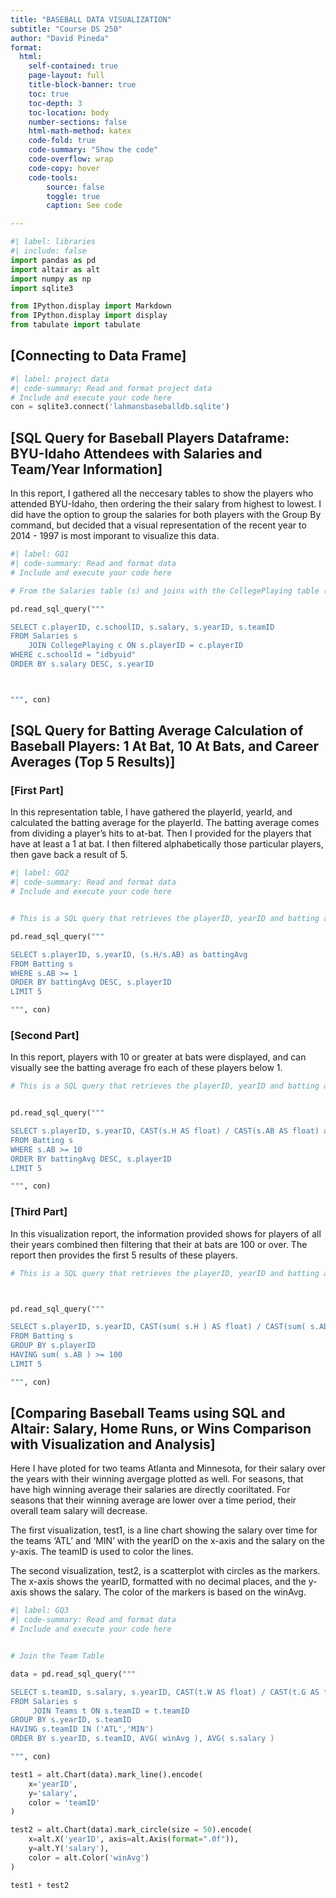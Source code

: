 ```yaml
---
title: "BASEBALL DATA VISUALIZATION"
subtitle: "Course DS 250"
author: "David Pineda"
format:
  html:
    self-contained: true
    page-layout: full
    title-block-banner: true
    toc: true
    toc-depth: 3
    toc-location: body
    number-sections: false
    html-math-method: katex
    code-fold: true
    code-summary: "Show the code"
    code-overflow: wrap
    code-copy: hover
    code-tools:
        source: false
        toggle: true
        caption: See code

---
```


```python
#| label: libraries
#| include: false
import pandas as pd
import altair as alt
import numpy as np
import sqlite3

from IPython.display import Markdown
from IPython.display import display
from tabulate import tabulate
```


## [Connecting to Data Frame]
```python
#| label: project data
#| code-summary: Read and format project data
# Include and execute your code here
con = sqlite3.connect('lahmansbaseballdb.sqlite')
```


## [SQL Query for Baseball Players Dataframe: BYU-Idaho Attendees with Salaries and Team/Year Information]

In this report, I gathered all the neccesary tables to show the players who attended BYU-Idaho, then ordering the their salary from highest to lowest. I did have the option to group the salaries for both players with the Group By command, but decided that a visual representation of the recent year to 2014 - 1997 is most imporant to visualize this data.

```python
#| label: GQ1
#| code-summary: Read and format data
# Include and execute your code here

# From the Salaries table (s) and joins with the CollegePlaying table (c) based on playerID from both tables being equal. The join is made to bring in the schoolID from the CollegePlaying table and filter only those records where the schoolID equals "idbyuid". The final result is ordered in descending order by salary and limited to 5 records.

pd.read_sql_query("""

SELECT c.playerID, c.schoolID, s.salary, s.yearID, s.teamID
FROM Salaries s
    JOIN CollegePlaying c ON s.playerID = c.playerID
WHERE c.schoolId = "idbyuid"
ORDER BY s.salary DESC, s.yearID



""", con)


```



## [SQL Query for Batting Average Calculation of Baseball Players: 1 At Bat, 10 At Bats, and Career Averages (Top 5 Results)]



### [First Part]

In this representation table, I have gathered the playerId, yearId, and calculated the batting average for the playerId. The batting average comes from dividing a player's hits to at-bat. Then I provided for the players that have at least a 1 at bat. I then filtered alphabetically those particular players, then gave back a result of 5.

```python
#| label: GQ2
#| code-summary: Read and format data
# Include and execute your code here


# This is a SQL query that retrieves the playerID, yearID and batting average (H/AB) from the Batting table, where the number of at-bats (AB) is greater than or equal to 1. The results are ordered in descending order of batting average, and in ascending order of playerID, for ties. Finally, the query returns only the top 5 results.

pd.read_sql_query("""

SELECT s.playerID, s.yearID, (s.H/s.AB) as battingAvg
FROM Batting s
WHERE s.AB >= 1
ORDER BY battingAvg DESC, s.playerID
LIMIT 5

""", con)


```


### [Second Part]

In this report, players with 10 or greater at bats were displayed, and can visually see the batting average fro each of these players below 1.

```python

# This is a SQL query that retrieves the playerID, yearID and batting average (H/AB) from the Batting table. The numerator (H) and denominator (AB) are both cast as floats to ensure floating-point division is performed, rather than integer division. The results are filtered to only include players with 10 or more at-bats (AB >= 10). The results are ordered in descending order of batting average, and in ascending order of playerID, for ties. Finally, the query returns only the top 5 results.


pd.read_sql_query("""

SELECT s.playerID, s.yearID, CAST(s.H AS float) / CAST(s.AB AS float) as battingAvg
FROM Batting s
WHERE s.AB >= 10
ORDER BY battingAvg DESC, s.playerID
LIMIT 5

""", con)

```


### [Third Part]


In this visualization report, the information provided shows for players of all their years combined then filtering that their at bats are 100 or over. The report then provides the first 5 results of these players.


```python

# This is a SQL query that retrieves the playerID, yearID and batting average (H/AB) from the Batting table. The numerator (H) and denominator (AB) are both cast as floats to ensure floating-point division is performed, rather than integer division. The results are grouped by playerID and filtered to only include players with a total of 100 or more at-bats (sum(s.AB) >= 100). Finally, the query returns only the top 5 results.



pd.read_sql_query("""

SELECT s.playerID, s.yearID, CAST(sum( s.H ) AS float) / CAST(sum( s.AB ) AS float) as battingAvg
FROM Batting s
GROUP BY s.playerID
HAVING sum( s.AB ) >= 100
LIMIT 5

""", con)

```



## [Comparing Baseball Teams using SQL and Altair: Salary, Home Runs, or Wins Comparison with Visualization and Analysis]


Here I have ploted for two teams Atlanta and Minnesota, for their salary over the years with their winning avergage plotted as well. For seasons, that have high winning average their salaries are directly cooriltated. For seasons that their winning average are lower over a time period, their overall team salary will decrease.

The first visualization, test1, is a line chart showing the salary over time for the teams 'ATL' and 'MIN' with the yearID on the x-axis and the salary on the y-axis. The teamID is used to color the lines.

The second visualization, test2, is a scatterplot with circles as the markers. The x-axis shows the yearID, formatted with no decimal places, and the y-axis shows the salary. The color of the markers is based on the winAvg.



```python
#| label: GQ3
#| code-summary: Read and format data
# Include and execute your code here


# Join the Team Table

data = pd.read_sql_query("""

SELECT s.teamID, s.salary, s.yearID, CAST(t.W AS float) / CAST(t.G AS float) as winAvg
FROM Salaries s
     JOIN Teams t ON s.teamID = t.teamID
GROUP BY s.yearID, s.teamID
HAVING s.teamID IN ('ATL','MIN')
ORDER BY s.yearID, s.teamID, AVG( winAvg ), AVG( s.salary )

""", con)

test1 = alt.Chart(data).mark_line().encode(
    x='yearID',
    y='salary',
    color = 'teamID'
)

test2 = alt.Chart(data).mark_circle(size = 50).encode(
    x=alt.X('yearID', axis=alt.Axis(format=".0f")),
    y=alt.Y('salary'),
    color = alt.Color('winAvg')
)

test1 + test2


```
